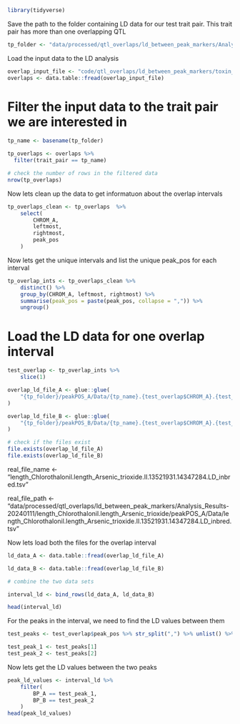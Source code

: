 ```r
library(tidyverse)
```

Save the path to the folder containing LD data for our test trait pair. This trait pair has more than one overlapping QTL
```r
tp_folder <- "data/processed/qtl_overlaps/ld_between_peak_markers/Analysis_Results-20240111/length_Chlorothalonil.length_Arsenic_trioxide"
```

Load the input data to the LD analysis 

```r
overlap_input_file <- "code/qtl_overlaps/ld_between_peak_markers/toxin_length_finemapping_input_with_pheno_files.tsv"
overlaps <- data.table::fread(overlap_input_file)
```

# Filter the input data to the trait pair we are interested in

```r
tp_name <- basename(tp_folder)

tp_overlaps <- overlaps %>%
  filter(trait_pair == tp_name)

# check the number of rows in the filtered data
nrow(tp_overlaps)
```

Now lets clean up the data to get informatuon about the overlap intervals 

```r
tp_overlaps_clean <- tp_overlaps  %>% 
    select(
        CHROM_A,
        leftmost,
        rightmost,
        peak_pos
    )
```
Now lets get the unique intervals and list the unique peak_pos for each interval

```r
tp_overlap_ints <- tp_overlaps_clean %>%
    distinct() %>%
    group_by(CHROM_A, leftmost, rightmost) %>%
    summarise(peak_pos = paste(peak_pos, collapse = ",")) %>% 
    ungroup()
```

# Load the LD data for one overlap interval

```r
test_overlap <- tp_overlap_ints %>%
    slice(1)
```

```r
overlap_ld_file_A <- glue::glue(
    "{tp_folder}/peakPOS_A/Data/{tp_name}.{test_overlap$CHROM_A}.{test_overlap$leftmost}.{test_overlap$rightmost}.LD_inbred.tsv"
)

overlap_ld_file_B <- glue::glue(
    "{tp_folder}/peakPOS_B/Data/{tp_name}.{test_overlap$CHROM_A}.{test_overlap$leftmost}.{test_overlap$rightmost}.LD_inbred.tsv"
)

# check if the files exist
file.exists(overlap_ld_file_A)
file.exists(overlap_ld_file_B)
```


real_file_name <- "length_Chlorothalonil.length_Arsenic_trioxide.II.13521931.14347284.LD_inbred.tsv"

real_file_path <- "data/processed/qtl_overlaps/ld_between_peak_markers/Analysis_Results-20240111/length_Chlorothalonil.length_Arsenic_trioxide/peakPOS_A/Data/length_Chlorothalonil.length_Arsenic_trioxide.II.13521931.14347284.LD_inbred.tsv"

Now lets load both the files for the overlap interval

```r
ld_data_A <- data.table::fread(overlap_ld_file_A)

ld_data_B <- data.table::fread(overlap_ld_file_B)

# combine the two data sets

interval_ld <- bind_rows(ld_data_A, ld_data_B)

head(interval_ld)
```

For the peaks in the interval, we need to find the LD values between them 

```r
test_peaks <- test_overlap$peak_pos %>% str_split(",") %>% unlist() %>% as.numeric()

test_peak_1 <- test_peaks[1]
test_peak_2 <- test_peaks[2]
```

Now lets get the LD values between the two peaks

```r
peak_ld_values <- interval_ld %>%
    filter(
        BP_A == test_peak_1,
        BP_B == test_peak_2
    )
head(peak_ld_values)
```


